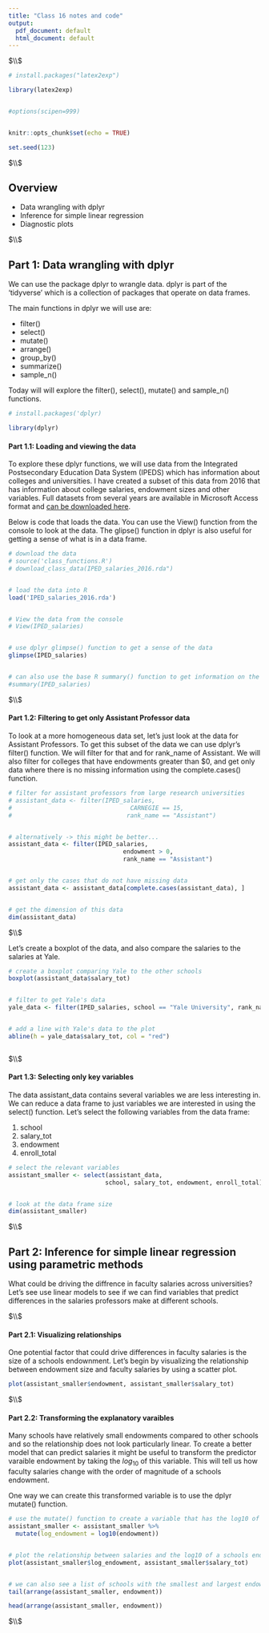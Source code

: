 ```yaml
---
title: "Class 16 notes and code"
output:
  pdf_document: default
  html_document: default
---
```






$\\$





```r

# install.packages("latex2exp")

library(latex2exp)


#options(scipen=999)


knitr::opts_chunk$set(echo = TRUE)

set.seed(123)

```



$\\$




## Overview

 * Data wrangling with dplyr
 * Inference for simple linear regression
 * Diagnostic plots




$\\$




## Part 1: Data wrangling with dplyr 


We can use the package dplyr to wrangle data. dplyr is part of the 'tidyverse' which is a collection of packages that operate on data frames. 

The main functions in dplyr we will use are:

 * filter()
 * select()
 * mutate()
 * arrange()
 * group_by()
 * summarize()
 * sample_n()
 
Today will will explore the filter(), select(), mutate() and sample_n() functions.  




```r

# install.packages('dplyr)

library(dplyr)

```



#### Part 1.1: Loading and viewing the data



To explore these dplyr functions, we will use data from the Integrated Postsecondary Education Data System (IPEDS) which has information about colleges and universities. I have created a subset of this data from 2016 that has information about college salaries, endowment sizes and other variables. Full datasets from several years are available in Microsoft Access format and [can be downloaded here](https://nces.ed.gov/ipeds/use-the-data/download-access-database).

Below is code that loads the data. You can use the View() function from the console to look at the data. The glipse() function in dplyr is also useful for getting a sense of what is in a data frame. 



```r

# download the data
# source('class_functions.R')
# download_class_data(IPED_salaries_2016.rda")


# load the data into R
load('IPED_salaries_2016.rda')


# View the data from the console
# View(IPED_salaries)


# use dplyr glimpse() function to get a sense of the data
glimpse(IPED_salaries)


# can also use the base R summary() function to get information on the data
#summary(IPED_salaries)


```





$\\$






#### Part 1.2: Filtering to get only Assistant Professor data 


To look at a more homogeneous data set, let's just look at the data for Assistant Professors. To get this subset of the data we can use dplyr's filter() function. We will filter for that and for rank_name of Assistant. We will also filter for colleges that have endowments greater than $0, and get only data where there is no missing information using the complete.cases() function.



```r

# filter for assistant professors from large research universities
# assistant_data <- filter(IPED_salaries, 
#                                 CARNEGIE == 15, 
#                                rank_name == "Assistant")


# alternatively -> this might be better...
assistant_data <- filter(IPED_salaries, 
                                endowment > 0, 
                                rank_name == "Assistant")


# get only the cases that do not have missing data
assistant_data <- assistant_data[complete.cases(assistant_data), ]


# get the dimension of this data
dim(assistant_data)

```



$\\$




Let's create a boxplot of the data, and also compare the salaries to the salaries at Yale.



```r



# create a boxplot comparing Yale to the other schools
boxplot(assistant_data$salary_tot)


# filter to get Yale's data
yale_data <- filter(IPED_salaries, school == "Yale University", rank_name == "Assistant")


# add a line with Yale's data to the plot
abline(h = yale_data$salary_tot, col = "red")



```



$\\$




#### Part 1.3: Selecting only key variables

The data assistant_data contains several variables we are less interesting in. We can reduce a data frame to just variables we are interested in using the select() function. Let's select the following variables from the data frame:

1) school
2) salary_tot
3) endowment
4) enroll_total


```r


# select the relevant variables
assistant_smaller <- select(assistant_data, 
                           school, salary_tot, endowment, enroll_total)


# look at the data frame size
dim(assistant_smaller)

```





$\\$






## Part 2: Inference for simple linear regression using parametric methods


What could be driving the diffrence in faculty salaries across universities? Let's see use linear models to see if we can find variables that predict differences in the salaries professors make at different schools. 



$\\$




#### Part 2.1: Visualizing relationships


One potential factor that could drive differences in faculty salaries is the size of a schools endownment. Let's begin by visualizing the relationship between endowment size and faculty salaries by using a scatter plot. 




```r

plot(assistant_smaller$endowment, assistant_smaller$salary_tot)

```





$\\$






#### Part 2.2: Transforming the explanatory varaibles



Many schools have relatively small endowments compared to other schools and so the relationship does not look particularly linear. To create a better model that can predict salaries it might be useful to transform the predictor varaible endowment by taking the $log_{10}$ of this variable. This will tell us how faculty salaries change with the order of magnitude of a schools endowment. 

One way we can create this transformed variable is to use the dplyr mutate() function. 


```r

# use the mutate() function to create a variable that has the log10 of the endowment
assistant_smaller <- assistant_smaller %>%
  mutate(log_endowment = log10(endowment))


# plot the relationship between salaries and the log10 of a schools endowment
plot(assistant_smaller$log_endowment, assistant_smaller$salary_tot)


# we can also see a list of schools with the smallest and largest endowments using dplyr's arrange() function
tail(arrange(assistant_smaller, endowment))

head(arrange(assistant_smaller, endowment))

```



$\\$





